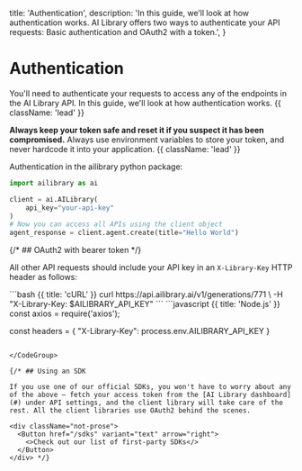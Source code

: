   title: 'Authentication',
  description:
    'In this guide, we’ll look at how authentication works. AI Library offers two ways to authenticate your API requests: Basic authentication and OAuth2 with a token.',
}

# Authentication

You'll need to authenticate your requests to access any of the endpoints in the AI Library API. In this guide, we'll look at how authentication works. {{ className: 'lead' }}

**Always keep your token safe and reset it if you suspect it has been compromised.** Always use environment variables to store your token, and never hardcode it into your application. {{ className: 'lead' }}

Authentication in the ailibrary python package: 
<CodeGroup title="Python code">
```python {{ title: 'Python' }}
import ailibrary as ai

client = ai.AILibrary(
    api_key="your-api-key"
)
# Now you can access all APIs using the client object
agent_response = client.agent.create(title="Hello World")
``` 

</CodeGroup>
{/* ## OAuth2 with bearer token */}

All other API requests should include your API key in an ``X-Library-Key`` HTTP header as follows:

<CodeGroup title="Example Requests">
```bash {{ title: 'cURL' }}
curl https://api.ailibrary.ai/v1/generations/771 \
  -H "X-Library-Key: $AILIBRARY_API_KEY"
``` 
```javascript {{ title: 'Node.js' }}
const axios = require('axios');

const headers = {
  "X-Library-Key": process.env.AILIBRARY_API_KEY
}
```

</CodeGroup>

{/* ## Using an SDK

If you use one of our official SDKs, you won't have to worry about any of the above — fetch your access token from the [AI Library dashboard](#) under API settings, and the client library will take care of the rest. All the client libraries use OAuth2 behind the scenes.

<div className="not-prose">
  <Button href="/sdks" variant="text" arrow="right">
    <>Check out our list of first-party SDKs</>
  </Button>
</div> */}
